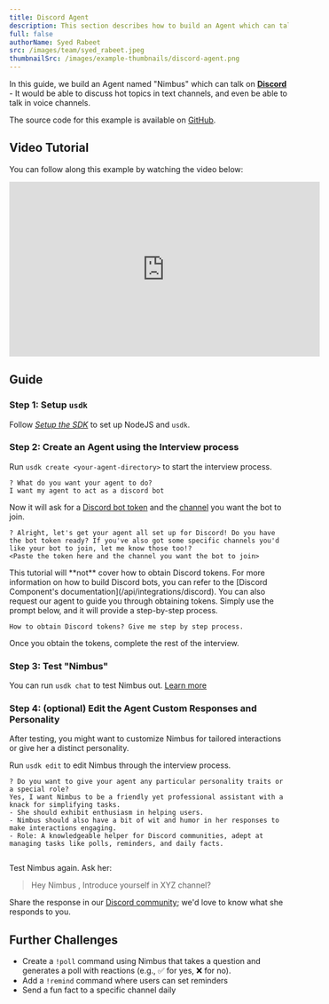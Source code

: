 ```yaml
---
title: Discord Agent
description: This section describes how to build an Agent which can talk in Discord voice and chat.
full: false
authorName: Syed Rabeet
src: /images/team/syed_rabeet.jpeg
thumbnailSrc: /images/example-thumbnails/discord-agent.png
---
```


In this guide, we build an Agent named "Nimbus" which can talk on [**Discord**](https://discord.com) - It would be able to discuss hot topics in text channels, and even be able to talk in voice channels.

The source code for this example is available on [GitHub](https://github.com/UpstreetAI/usdk-examples/tree/main/discordAgent).



## Video Tutorial

You can follow along this example by watching the video below: 

<iframe style={{ maxWidth: '90vw' }} width="560" height="315" src="https://www.youtube.com/embed/6isNF_pNMEk?si=SWh7_w7nLYIh6arq" title="YouTube video player" frameborder="0" allow="accelerometer; autoplay; clipboard-write; encrypted-media; gyroscope; picture-in-picture; web-share" referrerpolicy="strict-origin-when-cross-origin" allowfullscreen></iframe>

## Guide

### Step 1: Setup `usdk`

Follow _[Setup the SDK](/install)_ to set up NodeJS and `usdk`.

### Step 2: Create an Agent using the Interview process

Run `usdk create <your-agent-directory>` to start the interview process.

```
? What do you want your agent to do?
I want my agent to act as a discord bot
```

Now it will ask for a [Discord bot token](https://www.writebots.com/discord-bot-token/) and the [channel](https://docs.statbot.net/docs/faq/general/how-find-id/) you want the bot to join.

```
? Alright, let's get your agent all set up for Discord! Do you have the bot token ready? If you've also got some specific channels you'd like your bot to join, let me know those too!?
<Paste the token here and the channel you want the bot to join>
```

<Callout>
This tutorial will **not** cover how to obtain Discord tokens. For more information on how to build Discord bots, you can refer to the [Discord Component's documentation](/api/integrations/discord).
You can also request our agent to guide you through obtaining tokens. Simply use the prompt below, and it will provide a step-by-step process.

```
How to obtain Discord tokens? Give me step by step process.
```

</Callout>


Once you obtain the tokens, complete the rest of the interview.

### Step 3: Test "Nimbus"

You can run `usdk chat` to test Nimbus out. [Learn more](/test-your-agent)

### Step 4: (optional) Edit the Agent Custom Responses and Personality

After testing, you might want to customize Nimbus for tailored interactions or give her a distinct personality.

Run `usdk edit` to edit Nimbus through the interview process.

```
? Do you want to give your agent any particular personality traits or a special role?
Yes, I want Nimbus to be a friendly yet professional assistant with a knack for simplifying tasks.
- She should exhibit enthusiasm in helping users.
- Nimbus should also have a bit of wit and humor in her responses to make interactions engaging.
- Role: A knowledgeable helper for Discord communities, adept at managing tasks like polls, reminders, and daily facts.


```

Test Nimbus again. Ask her:

> Hey Nimbus , Introduce yourself in XYZ channel?

Share the response in our [Discord community](https://upstreet.ai/usdk-discord); we'd love to know what she responds to you.

## Further Challenges

- Create a `!poll` command using Nimbus that takes a question and generates a poll with reactions (e.g., ✅ for yes, ❌ for no).
- Add a `!remind` command where users can set reminders
- Send a fun fact to a specific channel daily
